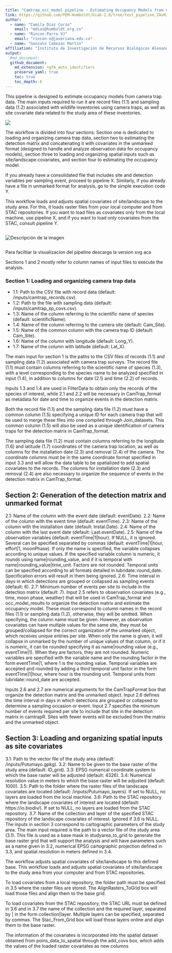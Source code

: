 ```yaml
---
title: "Camtrap_occ_model pipeline - Estimating Occupancy Models from Camera Trap Data Pipeline"
link: https://github.com/PEM-Humboldt/biab-2.0/tree/test_pipeline_IAvH/workflows_docs/pipelines/Camtrap_occ_model
author: 
  - name: "Camila Diaz Corzo"
    email: "mdiaz@humboldt.org.co"
  - name: "Rincon-Parra VJ"
    email: "rincon-v@javeriana.edu.co"
  - name: "Gonzalo Cabezas Martin"
affiliation: "Instituto de Investigación de Recursos Biológicos Alexander von Humboldt - IAvH"
output: 
  #md_document:
  github_document:
    md_extension: +gfm_auto_identifiers
    preserve_yaml: true
    toc: true
    toc_depth: 6
---
```


This pipeline is designed to estimate occupancy models from camera trap data. The main inputs required to run it are record files (1.1) and sampling data (1.2) associated with wildlife inventories using camera traps, as well as site covariate data related to the study area of these inventories.

![](README_figures/full_workflow.svg)


The workflow is divided into four sections: Section one is dedicated to loading and organizing camera trap data, section two to estimating the detection matrix and concatenating it with covariates in the unmarked format (designed to handle and analyze observation data for occupancy models), section three to loading and organizing spatial inputs such as site/landscape covariates, and section four to estimating the occupancy model.

If you already have a consolidated file that includes site and detection variables per sampling event, proceed to pipeline X. Similarly, if you already have a file in unmarked format for analysis, go to the simple execution code Y.



This workflow loads and adjusts spatial covariates of site/landscape to the study area. For this, it loads raster files from your local computer and from STAC repositories. If you want to load files as covariates only from the local machine, use pipeline X, and if you want to load only covariates from the STAC, consult pipeline Y.





<div style="width: 50%; overflow-x: auto;">
  <img src="README_figures/full_workflow.svg" alt="Descripción de la imagen" style="max-width: none;">
</div>
Para faciltiar la visualizacion del pipeline descarga la version svg aca 




Sections 1 and 2 mostly refer to column names of input files to execute the analysis.








### Section 1: Loading and organizing camera trap data

* 1.1: Path to the CSV file with record data (default: /inputs/camtrap_records.csv).
* 1.2: Path to the file with sampling data (default: /inputs/camtrap_sp_covs.csv).
* 1.3: Name of the column referring to the scientific name of species (default: scientificName).
* 1.4: Name of the column referring to the camera site (default: Cam_Site).
* 1.5: Name of the common column with the camera trap ID (default: Cam_Site).
* 1.6: Name of the column with longitude (default: Long_Y).
* 1.7: Name of the column with latitude (default: Lat_X).

The main input for section 1 is the paths to the CSV files of records (1.1) and sampling data (1.2) associated with camera trap surveys. The record file (1.1) must contain columns referring to the scientific name of species (1.3), with a level corresponding to the species name to be analyzed specified in input (1.4), in addition to columns for date (2.1) and time (2.2) of records.

Inputs 1.3 and 1.4 are used in FilterData to obtain only the records of the species of interest, while 2.1 and 2.2 will be necessary in CamTrap_format as metadata for date and time to organize events in the detection matrix.

Both the record file (1.1) and the sampling data file (1.2) must have a common column (1.5) specifying a unique ID for each camera trap that will be used to merge these files into one compiled through Join_datasets. This common column (1.5) will also be used as a unique identification of camera traps for the detection matrix in CamTrap_format.

The sampling data file (1.2) must contain columns referring to the longitude (1.6) and latitude (1.7) coordinates of the camera trap location, as well as columns for the installation date (2.3) and removal (2.4) of the camera. The coordinate columns must be in the same coordinate format specified in input 3.3 and will allow the data table to be spatialized to add spatial covariates to the records. The columns for installation date (2.3) and removal (2.4) are also necessary to organize the sequence of events in the detection matrix in CamTrap_format.

## Section 2: Generation of the detection matrix and unmarked format

2.1: Name of the column with the event date (default: eventDate).
2.2: Name of the column with the event time (default: eventTime).
2.3: Name of the column with the installation date (default: Instal.Date).
2.4: Name of the column with the last event date (default: Last.eventDate).
2.5: Name of the observation variables (default: eventTime|1|hour). If NULL, it is ignored. Several can be specified separated by commas (default: eventTime|1|hour, effort|1, moonPhase). If only the name is specified, the variable collapses according to unique values. If the specified variable column is numeric, it rounds using name|rounding_value, and if it is temporal with name|rounding_value|time_unit. Factors are not rounded. Temporal units can be specified according to all formats detailed in lubridate::round_date. Specification errors will result in them being ignored.
2.6: Time interval in days in which detections are grouped or collapsed as sampling events (default: 6).
2.7: Minimum number of events per site to include in the detection matrix (default: 7).
Input 2.5 refers to observation covariates (e.g., time, moon phase, weather) that will be used in CamTrap_format and occ_model_results to organize the detection matrix and estimate the occupancy model. These must correspond to column names in the record files (1.1) or sampling data (1.2), otherwise, they will be omitted. When specifying, the column name must be given. However, as observation covariates can have multiple values for the same site, they must be grouped/collapsed for the correct organization of the unmarked object, which receives unique entries per site. When only the name is given, it will collapse in unmarked by the number of unique values of that column, or if it is numeric, it can be rounded specifying it as name|rounding value (e.g., eventTime|1). When they are factors, they are not rounded. Numeric variables are specified with the variable name and the rounding factor in the form eventTime|1, where 1 is the rounding value. Temporal variables are accepted and rounded by adding a third temporal unit factor in the form eventTime|1|hour, where hour is the rounding unit. Temporal units from lubridate::round_date are accepted.

Inputs 2.6 and 2.7 are numerical arguments for the CamTrapFormat box that organize the detection matrix and the unmarked object. Input 2.6 defines the time interval in days in which detections are grouped or collapsed to determine a sampling occasion or event. Input 2.7 specifies the minimum number of events required per site to include that site in the detection matrix in camtrapR. Sites with fewer events will be excluded from the matrix and the unmarked object.

## Section 3: Loading and organizing spatial inputs as site covariates

3.1: Path to the vector file of the study area (default: /inputs/Putumayo.gpkg).
3.2: Name to be given to the base raster of the study area (default: ID_grid).
3.3: EPSG numerical coordinate system to which the base raster will be adjusted (default: 4326).
3.4: Numerical resolution value in meters to which the base raster will be adjusted (default: 1000).
3.5: Path to the folder where the raster files of the landscape covariates are located (default: /inputs/Putumayo_layers). If set to NULL, no layers are loaded from the local machine.
3.6: Path to the STAC repository where the landscape covariates of interest are located (default: https://io.biodiv/). If set to NULL, no layers are loaded from the STAC repository.
3.7: Name of the collection and layer of the specified STAC repository of the landscape covariates of interest. Ignored if 3.6 is NULL.
The inputs in section 3 correspond to cartographic parameters of the study area. The main input required is the path to a vector file of the study area (3.1). This file is used as a base mask in studyarea_to_grid to generate the base raster grid that will support the analysis and will have parameters such as a name given in 3.2, numerical EPSG cartographic projection defined in 3.3, and spatial resolution in meters defined in 3.4.

The workflow adjusts spatial covariates of site/landscape to this defined base. This workflow loads and adjusts spatial covariates of site/landscape to the study area from your computer and from STAC repositories.

To load covariates from a local repository, the folder path must be specified in 3.5 where the raster files are stored. The AlignRasters_ToGrid box will load those files and align them to the base grid.

To load covariates from the STAC repository, the STAC URL must be defined in 3.6 and in 3.7 the name of the collection and the required layer, separated by | in the form collection|layer. Multiple layers can be specified, separated by commas. The Stac_From_Grid box will load those layers online and align them to the base raster.

The information of the covariates is incorporated into the spatial dataset obtained from poins_data_to_spatial through the add_covs box, which adds the values of the loaded raster covariates as new columns